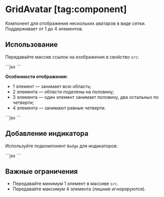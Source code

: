 <Overview group="data-display">

# GridAvatar [tag:component]

Компонент для отображения нескольких аватаров в виде сетки. Поддерживает от 1 до 4 элементов.

</Overview>

## Использование

Передавайте массив ссылок на изображения в свойство `src`:

<Playground>
  ```jsx
  <GridAvatar
    src={[
      'https://avatars.githubusercontent.com/u/61377022?s=50',
      'https://avatars.githubusercontent.com/u/5850354?s=50',
      'https://avatars.githubusercontent.com/u/7431217?s=50',
      'https://avatars.githubusercontent.com/u/14944123?s=50',
    ]}
  />
  ```
</Playground>

**Особенности отображения:**

- 1 элемент — занимает всю область;
- 2 элемента — области поделены на половину;
- 3 элемента — один элемент занимает половину, два остальных по четверти;
- 4 элемента — занимают равные четверти.

<Playground>
  ```jsx
  <GridAvatar src={['https://avatars.githubusercontent.com/u/61377022?s=50']} />
  <GridAvatar
    src={[
      'https://avatars.githubusercontent.com/u/61377022?s=50',
      'https://avatars.githubusercontent.com/u/5850354?s=50',
    ]}
  />
  <GridAvatar
    src={[
      'https://avatars.githubusercontent.com/u/61377022?s=50',
      'https://avatars.githubusercontent.com/u/7431217?s=50',
      'https://avatars.githubusercontent.com/u/5850354?s=50',
    ]}
  />
  <GridAvatar
    src={[
      'https://avatars.githubusercontent.com/u/61377022?s=50',
      'https://avatars.githubusercontent.com/u/5850354?s=50',
      'https://avatars.githubusercontent.com/u/7431217?s=50',
      'https://avatars.githubusercontent.com/u/14944123?s=50',
    ]}
  />
  ```
</Playground>

## Добавление индикатора

Используйте подкомпонент `Badge` для индикаторов:

<Playground>
  ```jsx
  <GridAvatar
    src={[
      'https://avatars.githubusercontent.com/u/5850354?s=50',
      'https://avatars.githubusercontent.com/u/14944123?s=50',
    ]}
  >
    <GridAvatar.Badge background="stroke">
      <Icon20GiftCircleFillRed />
    </GridAvatar.Badge>
  </GridAvatar>
  ```
</Playground>

## Важные ограничения

- Передавайте минимум 1 элемент в массиве `src`.
- Передавайте максимум 4 элемента (лишние игнорируются).

